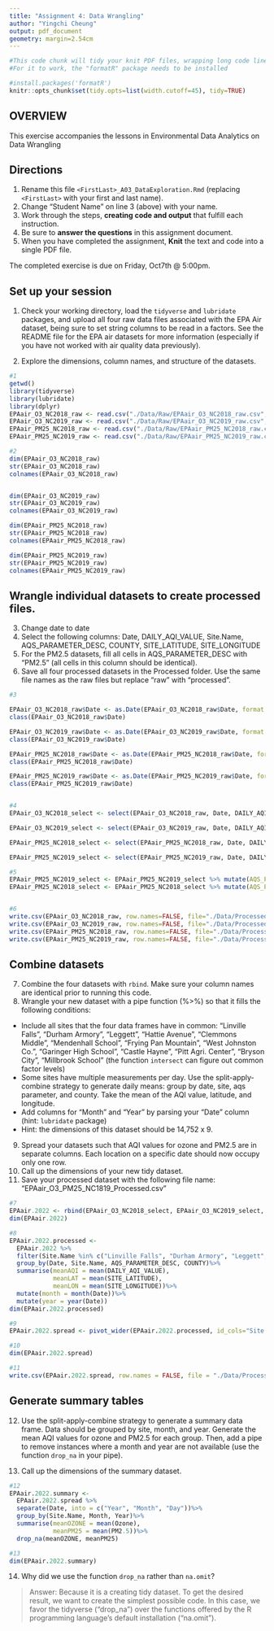 ```yaml
---
title: "Assignment 4: Data Wrangling"
author: "Yingchi Cheung"
output: pdf_document
geometry: margin=2.54cm
---
```


```r
#This code chunk will tidy your knit PDF files, wrapping long code lines
#For it to work, the "formatR" package needs to be installed

#install.packages('formatR')
knitr::opts_chunk$set(tidy.opts=list(width.cutoff=45), tidy=TRUE)
```

## OVERVIEW

This exercise accompanies the lessons in Environmental Data Analytics on Data Wrangling 

## Directions
1.  Rename this file `<FirstLast>_A03_DataExploration.Rmd` (replacing `<FirstLast>` with your first and last name).
2. Change "Student Name" on line 3 (above) with your name.
3. Work through the steps, **creating code and output** that fulfill each instruction.
4. Be sure to **answer the questions** in this assignment document.
5. When you have completed the assignment, **Knit** the text and code into a single PDF file.

The completed exercise is due on Friday, Oct7th @ 5:00pm.

## Set up your session 
1. Check your working directory, load the `tidyverse` and `lubridate` packages, and upload all four raw data files associated with the EPA Air dataset, being sure to set string columns to be read in a factors. See the README file for the EPA air datasets for more information (especially if you have not worked with air quality data previously). 

2. Explore the dimensions, column names, and structure of the datasets. 

```r
#1
getwd()
library(tidyverse)
library(lubridate)
library(dplyr)
EPAair_O3_NC2018_raw <- read.csv("./Data/Raw/EPAair_O3_NC2018_raw.csv", stringsAsFactors = TRUE)
EPAair_O3_NC2019_raw <- read.csv("./Data/Raw/EPAair_O3_NC2019_raw.csv", stringsAsFactors = TRUE)
EPAair_PM25_NC2018_raw <- read.csv("./Data/Raw/EPAair_PM25_NC2018_raw.csv", stringsAsFactors = TRUE)
EPAair_PM25_NC2019_raw <- read.csv("./Data/Raw/EPAair_PM25_NC2019_raw.csv", stringsAsFactors = TRUE)

#2
dim(EPAair_O3_NC2018_raw)
str(EPAair_O3_NC2018_raw)
colnames(EPAair_O3_NC2018_raw)


dim(EPAair_O3_NC2019_raw)
str(EPAair_O3_NC2019_raw)
colnames(EPAair_O3_NC2019_raw)

dim(EPAair_PM25_NC2018_raw)
str(EPAair_PM25_NC2018_raw)
colnames(EPAair_PM25_NC2018_raw)

dim(EPAair_PM25_NC2019_raw)
str(EPAair_PM25_NC2019_raw)
colnames(EPAair_PM25_NC2019_raw)

```

## Wrangle individual datasets to create processed files.
3. Change date to date
4. Select the following columns: Date, DAILY_AQI_VALUE, Site.Name, AQS_PARAMETER_DESC, COUNTY, SITE_LATITUDE, SITE_LONGITUDE
5. For the PM2.5 datasets, fill all cells in AQS_PARAMETER_DESC with "PM2.5" (all cells in this column should be identical).
6. Save all four processed datasets in the Processed folder. Use the same file names as the raw files but replace "raw" with "processed".

```r
#3

EPAair_O3_NC2018_raw$Date <- as.Date(EPAair_O3_NC2018_raw$Date, format = "%m/%d/%Y")
class(EPAair_O3_NC2018_raw$Date)

EPAair_O3_NC2019_raw$Date <- as.Date(EPAair_O3_NC2019_raw$Date, format = "%m/%d/%Y")
class(EPAair_O3_NC2019_raw$Date)

EPAair_PM25_NC2018_raw$Date <- as.Date(EPAair_PM25_NC2018_raw$Date, format = "%m/%d/%Y")
class(EPAair_PM25_NC2018_raw$Date)

EPAair_PM25_NC2019_raw$Date <- as.Date(EPAair_PM25_NC2019_raw$Date, format = "%m/%d/%Y")
class(EPAair_PM25_NC2019_raw$Date)


#4
EPAair_O3_NC2018_select <- select(EPAair_O3_NC2018_raw, Date, DAILY_AQI_VALUE, Site.Name, AQS_PARAMETER_DESC, COUNTY, SITE_LATITUDE, SITE_LONGITUDE)

EPAair_O3_NC2019_select <- select(EPAair_O3_NC2019_raw, Date, DAILY_AQI_VALUE, Site.Name, AQS_PARAMETER_DESC, COUNTY, SITE_LATITUDE, SITE_LONGITUDE)

EPAair_PM25_NC2018_select <- select(EPAair_PM25_NC2018_raw, Date, DAILY_AQI_VALUE, Site.Name, AQS_PARAMETER_DESC, COUNTY, SITE_LATITUDE, SITE_LONGITUDE)

EPAair_PM25_NC2019_select <- select(EPAair_PM25_NC2019_raw, Date, DAILY_AQI_VALUE, Site.Name, AQS_PARAMETER_DESC, COUNTY, SITE_LATITUDE, SITE_LONGITUDE)

#5
EPAair_PM25_NC2019_select <- EPAair_PM25_NC2019_select %>% mutate(AQS_PARAMETER_DESC="PM2.5"  )
EPAair_PM25_NC2018_select <- EPAair_PM25_NC2018_select %>% mutate(AQS_PARAMETER_DESC="PM2.5"  )


#6
write.csv(EPAair_O3_NC2018_raw, row.names=FALSE, file="./Data/Processed/EPAair_O3_NC2018_processed.csv")
write.csv(EPAair_O3_NC2019_raw, row.names=FALSE, file="./Data/Processed/EPAair_O3_NC2019_processed.csv")
write.csv(EPAair_PM25_NC2018_raw, row.names=FALSE, file="./Data/Processed/EPAair_PM25_NC2018_processed.csv")
write.csv(EPAair_PM25_NC2019_raw, row.names=FALSE, file="./Data/Processed/EPAair_PM25_NC2019_processed.csv")

```


## Combine datasets
7. Combine the four datasets with `rbind`. Make sure your column names are identical prior to running this code. 
8. Wrangle your new dataset with a pipe function (%>%) so that it fills the following conditions: 

* Include all sites that the four data frames have in common: "Linville Falls", "Durham Armory", "Leggett", "Hattie Avenue", "Clemmons Middle", "Mendenhall School", "Frying Pan Mountain", "West Johnston Co.", "Garinger High School", "Castle Hayne", "Pitt Agri. Center", "Bryson City", "Millbrook School" (the function `intersect` can figure out common factor levels)
* Some sites have multiple measurements per day. Use the split-apply-combine strategy to generate daily means: group by date, site, aqs parameter, and county. Take the mean of the AQI value, latitude, and longitude.
* Add columns for "Month" and "Year" by parsing your "Date" column (hint: `lubridate` package)
* Hint: the dimensions of this dataset should be 14,752 x 9.

9. Spread your datasets such that AQI values for ozone and PM2.5 are in separate columns. Each location on a specific date should now occupy only one row.
10. Call up the dimensions of your new tidy dataset.
11. Save your processed dataset with the following file name: "EPAair_O3_PM25_NC1819_Processed.csv"

```r
#7
EPAair.2022 <- rbind(EPAair_O3_NC2018_select, EPAair_O3_NC2019_select, EPAair_PM25_NC2018_select, EPAair_PM25_NC2019_select)
dim(EPAair.2022)

#8
EPAair.2022.processed <- 
  EPAair.2022 %>%
  filter(Site.Name %in% c("Linville Falls", "Durham Armory", "Leggett", "Hattie Avenue", "Clemmons Middle", "Mendenhall School", "Frying Pan Mountain", "West Johnston Co.", "Garinger High School", "Castle Hayne", "Pitt Agri. Center", "Bryson City", "Millbrook School"))%>%
  group_by(Date, Site.Name, AQS_PARAMETER_DESC, COUNTY)%>%
  summarise(meanAQI = mean(DAILY_AQI_VALUE), 
            meanLAT = mean(SITE_LATITUDE), 
            meanLON = mean(SITE_LONGITUDE))%>%
  mutate(month = month(Date))%>%
  mutate(year = year(Date))
dim(EPAair.2022.processed)

#9
EPAair.2022.spread <- pivot_wider(EPAair.2022.processed, id_cols="Site.Name"|"Date", names_from = "AQS_PARAMETER_DESC", values_from = "meanAQI")

#10
dim(EPAair.2022.spread)

#11
write.csv(EPAair.2022.spread, row.names = FALSE, file = "./Data/Processed/EPAair_O3_PM25_NC1819_Processed.csv")
```


## Generate summary tables
12. Use the split-apply-combine strategy to generate a summary data frame. Data should be grouped by site, month, and year. Generate the mean AQI values for ozone and PM2.5 for each group. Then, add a pipe to remove instances where a month and year are not available (use the function `drop_na` in your pipe). 

13. Call up the dimensions of the summary dataset.

```r
#12
EPAair.2022.summary <- 
  EPAair.2022.spread %>%
  separate(Date, into = c("Year", "Month", "Day"))%>%
  group_by(Site.Name, Month, Year)%>%
  summarise(meanOZONE = mean(Ozone), 
            meanPM25 = mean(PM2.5))%>%
  drop_na(meanOZONE, meanPM25)

#13
dim(EPAair.2022.summary)
```

14. Why did we use the function `drop_na` rather than `na.omit`?

> Answer: Because it is a creating tidy dataset. To get the desired result, we want to create the simplest possible code. In this case, we favor the tidyverse ("drop_na") over the functions offered by the R programming language's default installation ("na.omit").

